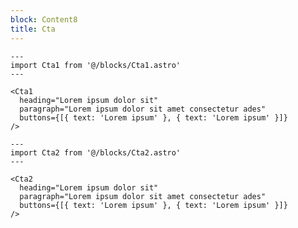 ```yaml
---
block: Content8
title: Cta
---
```


```astro live
---
import Cta1 from '@/blocks/Cta1.astro'
---

<Cta1
  heading="Lorem ipsum dolor sit"
  paragraph="Lorem ipsum dolor sit amet consectetur ades"
  buttons={[{ text: 'Lorem ipsum' }, { text: 'Lorem ipsum' }]}
/>
```

```astro live
---
import Cta2 from '@/blocks/Cta2.astro'
---

<Cta2
  heading="Lorem ipsum dolor sit"
  paragraph="Lorem ipsum dolor sit amet consectetur ades"
  buttons={[{ text: 'Lorem ipsum' }, { text: 'Lorem ipsum' }]}
/>
```
